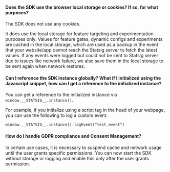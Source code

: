 
#### Does the SDK use the browser local storage or cookies? If so, for what purposes?

The SDK does not use any cookies.

It does use the local storage for feature targeting and experimentation purposes only. Values for feature gates, dynamic configs and experiments are cached in the local storage, which are used as a backup in the event that your website/app cannot reach the Statsig server to fetch the latest values. If any events were logged but could not be sent to Statsig server due to issues like network failure, we also save them in the local storage to be sent again when network restores.


#### Can I reference the SDK instance globally?  What if I initialized using the Javascript snippet, how can I get a reference to the initialized instance?

You can get a reference to the initialized instance via `window.__STATSIG__.instance()`.  

For example, if you initialize using a script tag in the head of your webpage, you can use the following to log a custom event.

```tsx
window.__STATSIG__.instance().logEvent("test_event")
```

#### How do I handle GDPR compliance and Consent Management? 

In certain use cases, it is necessary to suspend cache and network usage until the user grants specific 
permissions. You can now start the SDK without storage or logging and enable this only after the user grants permission. 

<GitHubEmbed url="https://raw.githubusercontent.com/statsig-io/js-client-monorepo/main/samples/react/src/samples/precomputed-client/sample-precomp-gdpr.tsx" />
